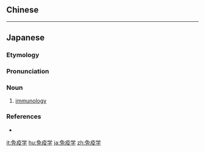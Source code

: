 {{also|免疫學}}
==Chinese==
{{zh-see|免疫學}}

----

==Japanese==

===Etymology===
{{wikipedia|lang=ja}}
{{ja-kanjitab|めん|えき|がく|yomi=o}}
{{suf|ja|sort=めんえきがく|tr1=men'eki|tr2=gaku|免疫|学|t1=[[immunity]]|t2=[[-logy]]}}

===Pronunciation===
{{ja-pron|めんえきがく|acc=4|acc_ref=DJR|y=o}}

===Noun===
{{ja-noun|めんえきがく}}

# [[immunology]]

===References===
<references/>
* {{R:Shogakukan}}

{{C|ja|Immunology|sort=めんえきがく}}

[[it:免疫学]]
[[hu:免疫学]]
[[ja:免疫学]]
[[zh:免疫学]]